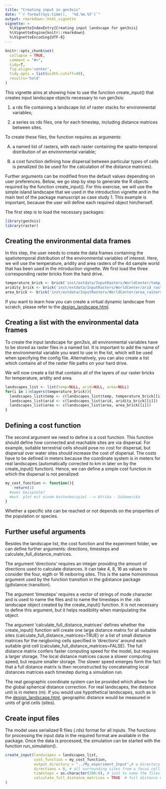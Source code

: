 ```yaml
---
title: "Creating input in gen3sis"
date: "`r format(Sys.time(),  '%d.%m.%Y')`"
output: rmarkdown::html_vignette
vignette: >
  %\VignetteIndexEntry{Creating input landscape for gen3sis}
  %\VignetteEngine{knitr::rmarkdown}
  %\VignetteEncoding{UTF-8}
---
```


```r
knitr::opts_chunk$set(
  collapse = TRUE,
  comment = "#>", 
  tidy=T,
  fig.align='center',
  tidy.opts = list(width.cutoff=80),
  results='hold'
)
```

This vignette aims at showing how to use the function create_input() that creates input landscape objects necessary to run gen3sis: 

1) a rds file containing a landscape list of raster stacks for environmental variables; 

2) a series os rds files, one for each timestep, including distance matrices between sites. 


To create these files, the function requires as arguments: 

A) a named list of rasters, with each raster containing the spatio-temporal distribution of an environmental variable; 

B) a cost function defining how dispersal between particular types of cells is penalized (to be used for the calculation of the distance matrices). 

Further arguments can be modified from the default values depending on user preferences. Below, we go step by step to generate the R objects required by the function create_input(). For this exercise, we will use the simple island landscape that we used in the introduction vignette and in the main text of the package manuscript as case study 1. This example is important, because the user will define each required object him/herself.

The first step is to load the necessary packages:

```r
library(gen3sis)
library(raster)
```

## Creating the environmental data frames
In this step, the user needs to create the data frames containing the spatiotemporal distribution of the environmental variables of interest. Here, we will use the temperature, aridity and area rasters of the 4d sample world that has been used in the introduction vignette. We first load the three corresponding raster bricks from the hard drive.

```r
temperature_brick <- brick('inst/extdata/InputRasters/WorldCenter/temp_rasters.tif') #WIP
aridity_brick <- brick('inst/extdata/InputRasters/WorldCenter/arid_rasters.tif') #WIP
area_brick <- brick('inst/extdata/InputRasters/WorldCenter/area_rasters.tif') #WIP
```


If you want to learn how you can create a virtual dynamic landscape from scratch, please refer to the [design_landscape.html](design_landscape vignette).


## Creating a list with the environmental data frames
To create the input landscape for *gen3sis*, all environmental variables have to be stored as raster files in a named list. It is important to add the name of the environmental variable you want to use in the list, which will be used when specifying the config file. Alternatively, you can also create a list which contains all of the raster file paths on your hard drive.

We will now create a list that contains all of the layers of our raster bricks for temperature, aridity and area.

```r
landscapes_list <- list(temp=NULL, arid=NULL, area=NULL)
for(i in 1:nlayers(temperature_brick)){
  landscapes_list$temp <- c(landscapes_list$temp, temperature_brick[[i]])
  landscapes_list$arid <- c(landscapes_list$arid, aridity_brick[[i]])
  landscapes_list$area <- c(landscapes_list$area, area_brick[[i]])
}
```


## Defining a cost function 
The second argument we need to define is a cost function. This function should define how connected and reachable sites are via dispersal. For example, suitable terrestrial cells should pose no cost for dispersal, but dispersal over water sites should increase the cost of dispersal. The costs have to be defined in meters because the coordinate system is in meters for real landscapes (automatically corrected to km in later on by the create_input() function). Hence, we can define a simple cost function in which the dispersal is not penalized: 

```r
my_cost_function <- function(){
    return(1)
  #zwei beispiele?
  #evt. plot mit einem kostenbeispiel --> Afrika - Südamerika
}
```


Whether a specific site can be reached or not depends on the properties of the population or species.

## Further useful arguments
Besides the landscape list, the cost function and the experiment folder, we can define further arguments: directions, timesteps and calculate_full_distance_matrices. 

The argument 'directions' requires an integer providing the amount of directions used to calculate distances. It can take 4, 8, 16 as values to consider the four, eigth or 16 neiboring sites. This is the same homonimous argument used by the function transition in the gdistance package (gdistance::transition). 

The argument 'timesteps' requires a vector of strings of mode character and is used to name the files and to name the timesteps in the .rds landscape object created by the create_input() function. It is not necessary to define this argument, but it helps readibility when manipulating the object. 

The argument 'calculate_full_distance_matrices' defines whether the create_input() function will create one large distance matrix for all suitable sites (calculate_full_distance_matrices=TRUE) or a list of small distance matrices for the neigboring cells specified in 'directions' around each suitable grid cell (calculate_full_distance_matrices=FALSE). The full distance matrix confers faster computing speed for the model, but requires a larger storage. The local distance matrices cause a slower computing speed, but require smaller storage. The slower speed emerges form the fact that a full distance matrix is then reconstructed by concatenating local distances matrices each timestep during a simulation run. 

The real geographic coordinate system can be provided which allows for the global spherical distance correction. For real landscapes, the distance unit is in meters (m). If you would use hypothetical landscapes, such as in the [design_landscape.html](design_landscape vignette), geographic distance would be measured in units of grid cells (sites).

## Create input files 

The model uses serialized R files (.rds) format for all inputs. The functions for processing the input data in the required format are available in the package. Once the data is processed, the simulation can be started with the function run_simulation().

```r
create_input(landscapes = landscapes_list,
             cost_function = my_cost_function,
             output_directory = "../My_experiment_Input",# a directory name to save the files in
             directions = 8, # all surrounding sites from a focus cell
             timesteps = as.character(300:0), # just to name the files
             calculate_full_distance_matrices = TRUE  # full distance matrix
)
```
